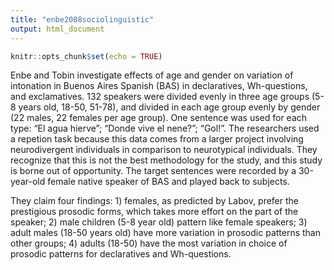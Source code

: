 ```yaml
---
title: "enbe2008sociolinguistic"
output: html_document
---
```


```r
knitr::opts_chunk$set(echo = TRUE)
```

Enbe and Tobin investigate effects of age and gender on variation of intonation in Buenos Aires Spanish (BAS) in declaratives, Wh-questions, and exclamatives. 132 speakers were divided evenly in three age groups (5-8 years old, 18-50, 51-78), and divided in each age group evenly by gender (22 males, 22 females per age group). One sentence was used for each type: "El agua hierve"; "Donde vive el nene?"; "Gol!". The researchers used a repetion task because this data comes from a larger project involving neurodivergent individuals in comparison to neurotypical individuals. They recognize that this is not the best methodology for the study, and this study is borne out of opportunity. The target sentences were recorded by a 30-year-old female native speaker of BAS and played back to subjects.

They claim four findings: 1) females, as predicted by Labov, prefer the prestigious prosodic forms, which takes more effort on the part of the speaker; 2) male children (5-8 year old) pattern like female speakers; 3) adult males (18-50 years old) have more variation in prosodic patterns than other groups; 4) adults (18-50) have the most variation in choice of prosodic patterns for declaratives and Wh-questions.

